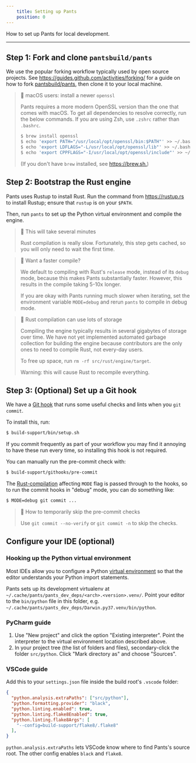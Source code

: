 ```yaml
---
    title: Setting up Pants
    position: 0
---
```


How to set up Pants for local development.

---

Step 1: Fork and clone `pantsbuild/pants`
-----------------------------------------

We use the popular forking workflow typically used by open source projects. See <https://guides.github.com/activities/forking/> for a guide on how to fork [pantsbuild/pants](https://github.com/pantsbuild/pants), then clone it to your local machine.

> 🚧 macOS users: install a newer `openssl`
> 
> Pants requires a more modern OpenSSL version than the one that comes with macOS. To get all dependencies to resolve correctly, run the below commands. If you are using Zsh, use `.zshrc` rather than `.bashrc`.
> 
> ```bash
> $ brew install openssl
> $ echo 'export PATH="/usr/local/opt/openssl/bin:$PATH"' >> ~/.bashrc
> $ echo 'export LDFLAGS="-L/usr/local/opt/openssl/lib"' >> ~/.bashrc
> $ echo 'export CPPFLAGS="-I/usr/local/opt/openssl/include"' >> ~/.bashrc
> ```
> 
> (If you don't have `brew` installed, see <https://brew.sh.>)

Step 2: Bootstrap the Rust engine
---------------------------------

Pants uses Rustup to install Rust. Run the command from <https://rustup.rs> to install Rustup; ensure that `rustup` is on your `$PATH`.

Then, run `pants` to set up the Python virtual environment and compile the engine.

> 🚧 This will take several minutes
> 
> Rust compilation is really slow. Fortunately, this step gets cached, so you will only need to wait the first time.

> 📘 Want a faster compile?
> 
> We default to compiling with Rust's `release` mode, instead of its `debug` mode, because this makes Pants substantially faster.  However, this results in the compile taking 5-10x longer.
> 
> If you are okay with Pants running much slower when iterating, set the environment variable `MODE=debug` and rerun `pants` to compile in debug mode.

> 🚧 Rust compilation can use lots of storage
> 
> Compiling the engine typically results in several gigabytes of storage over time. We have not yet implemented automated garbage collection for building the engine because contributors are the only ones to need to compile Rust, not every-day users.
> 
> To free up space, run `rm -rf src/rust/engine/target`.
> 
> Warning: this will cause Rust to recompile everything.


Step 3: (Optional) Set up a Git hook
------------------------------------

We have a [Git hook](https://git-scm.com/book/en/v2/Customizing-Git-Git-Hooks) that runs some useful checks and lints when you `git commit`.

To install this, run:

```bash
$ build-support/bin/setup.sh
```

If you commit frequently as part of your workflow you may find it annoying to have these run every time, so installing this hook is not required.

You can manually run the pre-commit check with:

```bash
$ build-support/githooks/pre-commit
```

The [Rust-compilation](doc:contributions-rust) affecting `MODE` flag is passed through to the hooks, so to run the commit hooks in "debug" mode, you can do something like:

```bash
$ MODE=debug git commit ...
```

> 📘 How to temporarily skip the pre-commit checks
> 
> Use `git commit --no-verify` or `git commit -n` to skip the checks.

Configure your IDE (optional)
-----------------------------

### Hooking up the Python virtual environment

Most IDEs allow you to configure a Python [virtual environment](https://docs.python.org/3/tutorial/venv.html) so that the editor understands your Python import statements. 

Pants sets up its development virtualenv at `~/.cache/pants/pants_dev_deps/<arch>.<version>.venv/`. Point your editor to the `bin/python` file in this folder, e.g. `~/.cache/pants/pants_dev_deps/Darwin.py37.venv/bin/python`.

### PyCharm guide

1. Use "New project" and click the option "Existing interpreter". Point the interpreter to the virtual environment location described above.
2. In your project tree (the list of folders and files), secondary-click the folder `src/python`. Click "Mark directory as" and choose "Sources". 

### VSCode guide

Add this to your `settings.json` file inside the build root's `.vscode` folder:

```json settings.json
{
  "python.analysis.extraPaths": ["src/python"],
  "python.formatting.provider": "black",
  "python.linting.enabled": true,  
  "python.linting.flake8Enabled": true,
  "python.linting.flake8Args": [
    "--config=build-support/flake8/.flake8"
  ],
}
```

`python.analysis.extraPaths` lets VSCode know where to find Pants's source root. The other config enables `black` and `flake8`.
